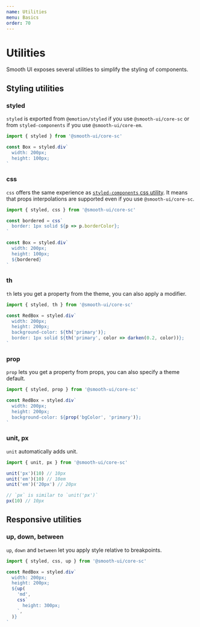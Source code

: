 ```yaml
---
name: Utilities
menu: Basics
order: 70
---
```



# Utilities

Smooth UI exposes several utilities to simplify the styling of components.

## Styling utilities

### styled

`styled` is exported from `@emotion/styled` if you use `@smooth-ui/core-sc` or from `styled-components` if you use `@smooth-ui/core-em`.

```js
import { styled } from '@smooth-ui/core-sc'

const Box = styled.div`
  width: 200px;
  height: 100px;
`
```

### css

`css` offers the same experience as [`styled-components` css utility](https://www.styled-components.com/docs/api#css). It means that props interpolations are supported even if you use `@smooth-ui/core-sc`.

```js
import { styled, css } from '@smooth-ui/core-sc'

const bordered = css`
  border: 1px solid ${p => p.borderColor};
`

const Box = styled.div`
  width: 200px;
  height: 100px;
  ${bordered}
`
```

### th

`th` lets you get a property from the theme, you can also apply a modifier.

```js
import { styled, th } from '@smooth-ui/core-sc'

const RedBox = styled.div`
  width: 200px;
  height: 200px;
  background-color: ${th('primary')};
  border: 1px solid ${th('primary', color => darken(0.2, color))};
`
```

### prop

`prop` lets you get a property from props, you can also specify a theme default.

```js
import { styled, prop } from '@smooth-ui/core-sc'

const RedBox = styled.div`
  width: 200px;
  height: 200px;
  background-color: ${prop('bgColor', 'primary')};
`
```

### unit, px

`unit` automatically adds unit.

```js
import { unit, px } from '@smooth-ui/core-sc'

unit('px')(10) // 10px
unit('em')(10) // 10em
unit('em')('20px') // 20px

// `px` is similar to `unit('px')`
px(10) // 10px
```

## Responsive utilities

### up, down, between

`up`, `down` and `between` let you apply style relative to breakpoints.

```js
import { styled, css, up } from '@smooth-ui/core-sc'

const RedBox = styled.div`
  width: 200px;
  height: 200px;
  ${up(
    'md',
    css`
      height: 300px;
    `,
  )}
`
```
